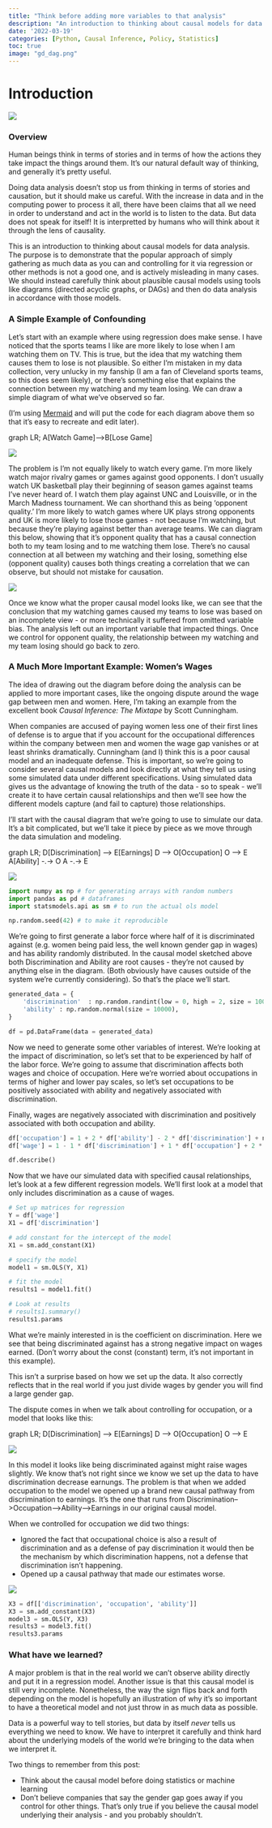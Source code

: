 ```yaml
---
title: "Think before adding more variables to that analysis"
description: "An introduction to thinking about causal models for data analysis. The purpose is to demonstrate that the popular approach of simply gathering as much data as you can and controlling for it via regression or other methods is not a good one, and is actively misleading in many cases. We should instead carefully think about plausible causal models using tools like diagrams (directed acyclic graphs, or DAGs) and then do data analysis in accordance with those models."
date: '2022-03-19'
categories: [Python, Causal Inference, Policy, Statistics]
toc: true
image: "gd_dag.png"
---
```


# Introduction

![](xkcd_confounding.png)

### Overview

Human beings think in terms of stories and in terms of how the actions they take impact the things around them. It's our natural default way of thinking, and generally it's pretty useful. 

Doing data analysis doesn't stop us from thinking in terms of stories and causation, but it should make us careful. With the increase in data and in the computing power to process it all, there have been claims that all we need in order to understand and act in the world is to listen to the data. But data does not speak for itself! It is interpretted by humans who will think about it through the lens of causality. 

This is an introduction to thinking about causal models for data analysis. The purpose is to demonstrate that the popular approach of simply gathering as much data as you can and controlling for it via regression or other methods is not a good one, and is actively misleading in many cases. We should instead carefully think about plausible causal models using tools like diagrams (directed acyclic graphs, or DAGs) and then do data analysis in accordance with those models. 

### A Simple Example of Confounding

Let's start with an example where using regression does make sense. I have noticed that the sports teams I like are more likely to lose when I am watching them on TV. This is true, but the idea that my watching them causes them to lose is not plausible. So either I'm mistaken in my data collection, very unlucky in my fanship (I am a fan of Cleveland sports teams, so this does seem likely), or there's something else that explains the connection between my watching and my team losing. We can draw a simple diagram of what we've observed so far. 

(I'm using [Mermaid](https://mermaid.live/edit) and will put the code for each diagram above them so that it's easy to recreate and edit later).

graph LR;
    A[Watch Game]-->B[Lose Game]
    
![](watch_and_lose.png)

The problem is I'm not equally likely to watch every game. I'm more likely watch major rivalry games or games against good opponents. I don't usually watch UK basketball play their beginning of season games against teams I've never heard of. I watch them play against UNC and Louisville, or in the March Madness tournament. We can shorthand this as being 'opponent quality.' I'm more likely to watch games where UK plays strong opponents and UK is more likely to lose those games - not because I'm watching, but because they're playing against better than average teams. We can diagram this below, showing that it's opponent quality that has a causal connection both to my team losing and to me watching them lose. There's no causal connection at all between my watching and their losing, something else (opponent quality) causes both things creating a correlation that we can observe, but should not mistake for causation. 

![](opp_quality.png)

Once we know what the proper causal model looks like, we can see that the conclusion that my watching games caused my teams to lose was based on an incomplete view - or more technically it suffered from omitted variable bias. The analysis left out an important variable that impacted things. Once we control for opponent quality, the relationship between my watching and my team losing should go back to zero.

### A Much More Important Example: Women's Wages

The idea of drawing out the diagram before doing the analysis can be applied to more important cases, like the ongoing dispute around the wage gap between men and women. Here, I'm taking an example from the excellent book _Causal Inference: The Mixtape_ by Scott Cunningham. 

When companies are accused of paying women less one of their first lines of defense is to argue that if you account for the occupational differences within the company between men and women the wage gap vanishes or at least shrinks dramatically. Cunningham (and I) think this is a poor causal model and an inadequate defense. This is important, so we're going to consider several causal models and look directly at what they tell us using some simulated data under different specifications. Using simulated data gives us the advantage of knowing the truth of the data - so to speak - we'll create it to have certain causal relationships and then we'll see how the different models capture (and fail to capture) those relationships.

I'll start with the causal diagram that we're going to use to simulate our data. It's a bit complicated, but we'll take it piece by piece as we move through the data simulation and modeling.

graph LR;
    D[Discrimination] --> E[Earnings]
    D --> O[Occupation]
    O --> E
    A[Ability] -.-> O
    A -.-> E

![](gd_dag.png)

```python
import numpy as np # for generating arrays with random numbers
import pandas as pd # dataframes
import statsmodels.api as sm # to run the actual ols model

np.random.seed(42) # to make it reproducible
```


We're going to first generate a labor force where half of it is discriminated against (e.g. women being paid less, the well known gender gap in wages) and has ability randomly distributed. In the causal model sketched above both Discrimination and Ability are root causes - they're not caused by anything else in the diagram. (Both obviously have causes outside of the system we're currently considering). So that's the place we'll start.  

```python
generated_data = {
    'discrimination'  : np.random.randint(low = 0, high = 2, size = 10000, dtype = int), #the high argument is not inclusive, so this is randomly generating 0s and 1s. 
    'ability' : np.random.normal(size = 10000),
}

df = pd.DataFrame(data = generated_data)
```


Now we need to generate some other variables of interest. We're looking at the impact of discrimination, so let's set that to be experienced by half of the labor force. We're going to assume that discrimination affects both wages and choice of occupation. Here we're worried about occupations in terms of higher and lower pay scales, so let's set occupations to be positively associated with ability and negatively associated with discrimination. 

Finally, wages are negatively associated with discrimination and positively associated with both occupation and ability. 

```python
df['occupation'] = 1 + 2 * df['ability'] - 2 * df['discrimination'] + np.random.normal(size = 10000)
df['wage'] = 1 - 1 * df['discrimination'] + 1 * df['occupation'] + 2 * df['ability'] + np.random.normal(size = 10000)

df.describe()
```


Now that we have our simulated data with specified causal relationships, let's look at a few different regression models. We'll first look at a model that only includes discrimination as a cause of wages.

```python
# Set up matrices for regression
Y = df['wage']
X1 = df['discrimination']

# add constant for the intercept of the model
X1 = sm.add_constant(X1)

# specify the model
model1 = sm.OLS(Y, X1)

# fit the model
results1 = model1.fit()

# Look at results
# results1.summary()
results1.params
```

What we're mainly interested in is the coefficient on discrimination. Here we see that being discriminated against has a strong negative impact on wages earned. (Don't worry about the const (constant) term, it's not important in this example).

This isn't a surprise based on how we set up the data. It also correctly reflects that in the real world if you just divide wages by gender you will find a large gender gap. 

The dispute comes in when we talk about controlling for occupation, or a model that looks like this:

graph LR;
    D[Discrimination] --> E[Earnings]
    D --> O[Occupation]
    O --> E
    
![](control_occ.png)

In this model it looks like being discriminated against might raise wages slightly. We know that's not right since we know we set up the data to have discrimination decrease earnungs. The problem is that when we added occupation to the model we opened up a brand new causal pathway from discrimination to earnings. It's the one that runs from Discrimination-->Occupation-->Ability-->Earnings in our original causal model.

When we controlled for occupation we did two things:

- Ignored the fact that occupational choice is also a result of discrimination and as a defense of pay discrimination it would then be the mechanism by which discrimination happens, not a defense that discrimination isn't happening.
- Opened up a causal pathway that made our estimates worse. 

![](gd_dag.png)

```python
X3 = df[['discrimination', 'occupation', 'ability']]
X3 = sm.add_constant(X3)
model3 = sm.OLS(Y, X3)
results3 = model3.fit()
results3.params
```

### What have we learned?

A major problem is that in the real world we can't observe ability directly and put it in a regression model. Another issue is that this causal model is still very incomplete. Nonetheless, the way the sign flips back and forth depending on the model is hopefully an illustration of why it's so important to have a theoretical model and not just throw in as much data as possible.

Data is a powerful way to tell stories, but data by itself _never_ tells us everything we need to know. We have to interpret it carefully and think hard about the underlying models of the world we're bringing to the data when we interpret it. 

Two things to remember from this post:

- Think about the causal model before doing statistics or machine learning
- Don't believe companies that say the gender gap goes away if you control for other things. That's only true if you believe the causal model underlying their analysis - and you probably shouldn't. 
